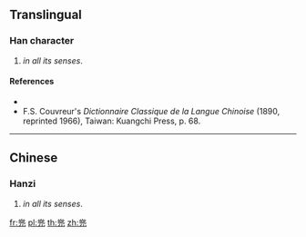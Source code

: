 ==Translingual==

===Han character===
{{Han char|rn=10|rad=儿|as=10|sn=12|four=|canj=LMMU}}

# {{context|archaic|lang=mul}} {{altform|兜|lang=mul|nodot=a}} ''in all its senses''.

====References====
* {{Han ref|kx=0125.211|dkj=01393|dj=0266.050|hdz=10274.030|uh=5160|ud=20832}}
* F.S. Couvreur's ''Dictionnaire Classique de la Langue Chinoise'' (1890, reprinted 1966), Taiwan: Kuangchi Press, p. 68.

----

==Chinese==

===Hanzi===
{{cmn-hanzi|pin=[[dōu]] ([[dou1]])|wg=tou<sup>1</sup>}}

# {{lb|en|archaic}} {{altform|兜|lang=zh|nodot=a}} ''in all its senses''.

[[fr:兠]]
[[pl:兠]]
[[th:兠]]
[[zh:兠]]